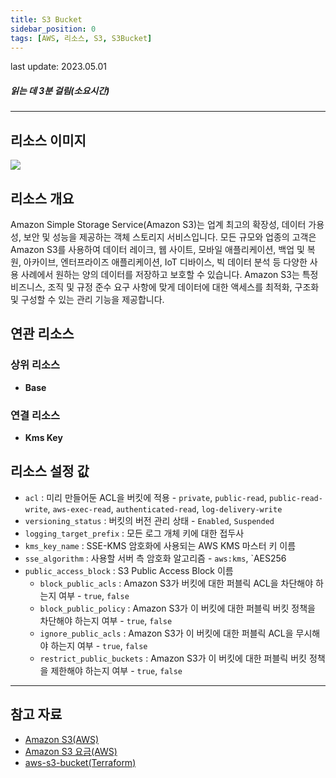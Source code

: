 ```yaml
---
title: S3 Bucket
sidebar_position: 0
tags: [AWS, 리소스, S3, S3Bucket]
---
```



<span className="theme-doc-version-badge badge badge--secondary">
    last update: 2023.05.01
</span>

##### 읽는 데 3분 걸림(소요시간)

---

## 리소스 이미지

<img src={icon} />

## 리소스 개요

Amazon Simple Storage Service(Amazon S3)는 업계 최고의 확장성, 데이터 가용성, 보안 및 성능을 제공하는 객체 스토리지 서비스입니다. 모든 규모와 업종의 고객은 Amazon S3를 사용하여 데이터 레이크, 웹 사이트, 모바일 애플리케이션, 백업 및 복원, 아카이브, 엔터프라이즈 애플리케이션, IoT 디바이스, 빅 데이터 분석 등 다양한 사용 사례에서 원하는 양의 데이터를 저장하고 보호할 수 있습니다. Amazon S3는 특정 비즈니스, 조직 및 규정 준수 요구 사항에 맞게 데이터에 대한 액세스를 최적화, 구조화 및 구성할 수 있는 관리 기능을 제공합니다.

## 연관 리소스

### 상위 리소스

-   **Base**

### 연결 리소스

-   **Kms Key**

## 리소스 설정 값

-   `acl` : 미리 만들어둔 ACL을 버킷에 적용 - `private`, `public-read`, `public-read-write`, `aws-exec-read`, `authenticated-read`, `log-delivery-write`
-   `versioning_status` : 버킷의 버전 관리 상태 - `Enabled`, `Suspended`
-   `logging_target_prefix` : 모든 로그 개체 키에 대한 접두사
-   `kms_key_name` : SSE-KMS 암호화에 사용되는 AWS KMS 마스터 키 이름
-   `sse_algorithm` : 사용할 서버 측 암호화 알고리즘 - `aws:kms`, `AES256
-   `public_access_block` : S3 Public Access Block 이름
    -   `block_public_acls` : Amazon S3가 버킷에 대한 퍼블릭 ACL을 차단해야 하는지 여부 - `true`, `false`
    -   `block_public_policy` : Amazon S3가 이 버킷에 대한 퍼블릭 버킷 정책을 차단해야 하는지 여부 - `true`, `false`
    -   `ignore_public_acls` : Amazon S3가 이 버킷에 대한 퍼블릭 ACL을 무시해야 하는지 여부 - `true`, `false`
    -   `restrict_public_buckets` : Amazon S3가 이 버킷에 대한 퍼블릭 버킷 정책을 제한해야 하는지 여부 - `true`, `false`

---

## 참고 자료

-   [Amazon S3(AWS)](https://docs.aws.amazon.com/ko_kr/AmazonS3/latest/userguide/Welcome.html)
-   [Amazon S3 요금(AWS)](https://aws.amazon.com/ko/s3/pricing/?nc2=type_a)
-   [aws-s3-bucket(Terraform)](https://registry.terraform.io/modules/terraform-aws-modules/s3-bucket/aws/latest)
